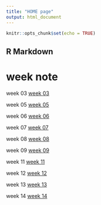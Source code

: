 ```yaml
---
title: "HOME page"
output: html_document
---
```


```r
knitr::opts_chunk$set(echo = TRUE)
```

## R Markdown

# week note

week 03
[week 03](week-03.html)

week 05
[week 05](week-05.html)

week 06
[week 06](week-06.html)

week 07
[week 07](week-07.html)

week 08
[week 08](week-08.html)

week 09
[week 09](week-09.html)

week 11
[week 11](week-11.html)

week 12
[week 12](week-12.html)

week 13
[week 13](week-13.html)

week 14
[week 14](week-14.html)